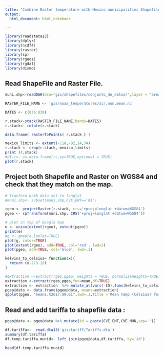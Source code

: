 ```yaml
---
title: "Combine Raster temperature with Mexico municipalities Shapefile"
output:
  html_document: html_notebook

---
```



```r
library(readstata13)
library(dplyr)
library(ncdf4)
library(raster)
library(sp)
library(rgeos)
library(rgdal)
library(dismo)
```
## Read ShapeFile and Raster File.
```r

muni.shp<-readOGR(dsn="gis/shapefiles/conjunto_de_datos/",layer = "areas_geoestadisticas_municipales")

RASTER_FILE_NAME <- 'gis/noaa_temperatures/air.mon.mean.nc'

DATES <- c(836:838)

r.stack<-stack(RASTER_FILE_NAME,bands=DATES)
r.stack<- rotate(r.stack)

data.frame( rasterToPoints( r.stack ) )

mexico_limits <- extent(-118,-82,14,34)
r.stack <- crop(r.stack, mexico_limits)
print (r.stack)
#df.r<- as.data.frame(rc,xy=TRUE,optional = TRUE)
plot(r.stack)
```

## Project both Shapefile and Raster  on WGS84 and check that they match on the map.
```r

# tranform both data set to longlat
#muni.shp<- subset(muni.shp,CVE_ENT=='01')

rgeo <- projectRaster(r.stack, crs='+proj=longlat +datum=WGS84')
pgeo <- spTransform(muni.shp, CRS('+proj=longlat +datum=WGS84'))

# plot on top of Google map
e <- union(extent(rgeo), extent(pgeo))
print(e)
#g <- gmap(e,lonlat=TRUE)
plot(g, inter=TRUE)
plot(extent(rgeo), add=TRUE, col='red', lwd=2)
plot(pgeo, add=TRUE, col='blue', lwd=.1)
```
```r
kelvins_to_celsius= function(x){
  return (x-273.15)
}
```

```r
#extraction <-extract(rgeo,pgeo, weights = TRUE, normalizeWeights=TRUE, fun=mean,df=TRUE)
extraction <-extract(rgeo,pgeo,fun=mean,df=TRUE)
extraction <- extraction  %>% mutate_at(vars(-ID),funs(kelvins_to_celsius))
pgeo@data <- data.frame(pgeo@data, means=extraction)
spplot(pgeo, "means.X2017.09.01",lwd=.1,title ='Mean temp (Celsius) for August 2014')

```

## Read and add tariffa to shapefile data :
```r
pgeo@data <- pgeo@data %>% mutate(id = paste(CVE_ENT,CVE_MUN,sep=''))

df.tariffa<-  read.dta13('gis/tariff/Tariffs.dta')
summary(df.tariffa)
df.temp.tariffa.munid<- left_join(pgeo@data,df.tariffa, by='id')

head(df.temp.tariffa.munid)
```
